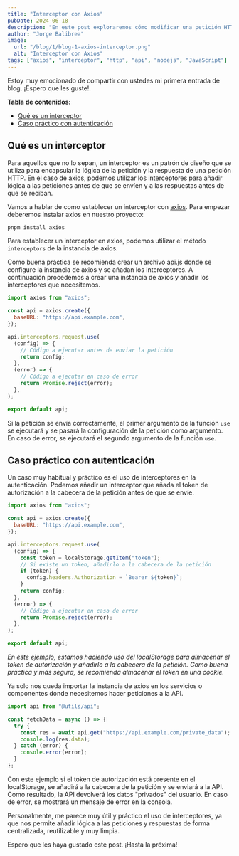```yaml
---
title: "Interceptor con Axios"
pubDate: 2024-06-18
description: "En este post exploraremos cómo modificar una petición HTTP antes de enviarla o al recibir la respuesta utilizando Axios. Utilizaremos interceptores y exploraremos casos prácticos."
author: "Jorge Balibrea"
image:
  url: "/blog/1/blog-1-axios-interceptor.png"
  alt: "Interceptor con Axios"
tags: ["axios", "interceptor", "http", "api", "nodejs", "JavaScript"]
---
```


Estoy muy emocionado de compartir con ustedes mi primera entrada de blog. ¡Espero que les guste!.

**Tabla de contenidos:**

- [Qué es un interceptor](#qué-es-un-interceptor)
- [Caso práctico con autenticación](#caso-práctico-con-autenticación)

## Qué es un interceptor

Para aquellos que no lo sepan, un interceptor es un patrón de diseño que se utiliza para encapsular la lógica de la petición y la respuesta de una petición HTTP. En el caso de axios, podemos utilizar los interceptores para añadir lógica a las peticiones antes de que se envíen y a las respuestas antes de que se reciban.

Vamos a hablar de como establecer un interceptor con [axios](https://axios-http.com/). Para empezar deberemos instalar axios en nuestro proyecto:

```bash
pnpm install axios
```

Para establecer un interceptor en axios, podemos utilizar el método
`interceptors` de la instancia de axios.

Como buena práctica se recomienda crear un archivo api.js donde se configure la instancia de axios y se añadan los interceptores. A continuación procedemos a crear una instancia de axios y añadir los interceptores que necesitemos.

```js
import axios from "axios";

const api = axios.create({
  baseURL: "https://api.example.com",
});

api.interceptors.request.use(
  (config) => {
    // Código a ejecutar antes de enviar la petición
    return config;
  },
  (error) => {
    // Código a ejecutar en caso de error
    return Promise.reject(error);
  },
);

export default api;
```

Si la petición se envía correctamente, el primer argumento de la función `use` se ejecutará y se pasará la configuración de la petición como argumento. En caso de error, se ejecutará el segundo argumento de la función `use`.

## Caso práctico con autenticación

Un caso muy habitual y práctico es el uso de interceptores en la autenticación. Podemos añadir un interceptor que añada el token de autorización a la cabecera de la petición antes de que se envíe.

```js
import axios from "axios";

const api = axios.create({
  baseURL: "https://api.example.com",
});

api.interceptors.request.use(
  (config) => {
    const token = localStorage.getItem("token");
    // Si existe un token, añadirlo a la cabecera de la petición
    if (token) {
      config.headers.Authorization = `Bearer ${token}`;
    }
    return config;
  },
  (error) => {
    // Código a ejecutar en caso de error
    return Promise.reject(error);
  },
);

export default api;
```

_En este ejemplo, estamos haciendo uso del localStorage para almacenar el token de autorización y añadirlo a la cabecera de la petición. Como buena práctica y más segura, se recomienda almacenar el token en una cookie._

Ya solo nos queda importar la instancia de axios en los servicios o componentes donde necesitemos hacer peticiones a la API.

```js
import api from "@utils/api";

const fetchData = async () => {
  try {
    const res = await api.get("https://api.example.com/private_data");
    console.log(res.data);
  } catch (error) {
    console.error(error);
  }
};
```

Con este ejemplo si el token de autorización está presente en el localStorage, se añadirá a la cabecera de la petición y se enviará a la API. Como resultado, la API devolverá los datos "privados" del usuario. En caso de error, se mostrará un mensaje de error en la consola.

Personalmente, me parece muy útil y práctico el uso de interceptores, ya que nos permite añadir lógica a las peticiones y respuestas de forma centralizada, reutilizable y muy limpia.

Espero que les haya gustado este post. ¡Hasta la próxima!

